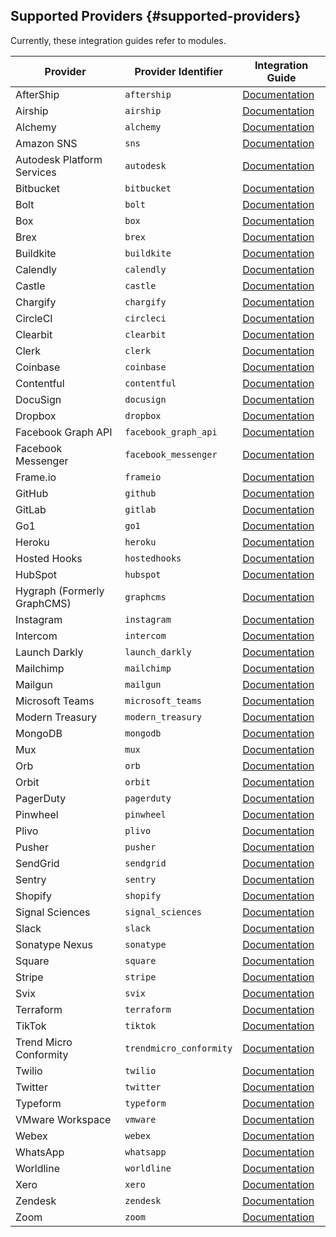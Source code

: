 ## Supported Providers {#supported-providers}

Currently, these integration guides refer to modules.

| Provider                    | Provider Identifier     | Integration Guide                                                                                    |
| --------------------------- | ----------------------- | ---------------------------------------------------------------------------------------------------- |
| AfterShip                   | `aftership`             | [Documentation](/docs/integrations/aftership/webhooks/)                                              |
| Airship                     | `airship`               | [Documentation](/docs/integrations/airship/webhooks/)                                                |
| Alchemy                     | `alchemy`               | [Documentation](https://docs.alchemy.com/reference/notify-api-quickstart)                            |
| Amazon SNS                  | `sns`                   | [Documentation](/docs/integrations/amazon-sns/webhooks/)                                             |
| Autodesk Platform Services  | `autodesk`              | [Documentation](/docs/integrations/autodesk/webhooks/)                                               |
| Bitbucket                   | `bitbucket`             | [Documentation](/docs/integrations/bitbucket/webhooks/)                                              |
| Bolt                        | `bolt`                  | [Documentation](https://help.bolt.com/developers/guides/webhooks/hook-verification/)                 |
| Box                         | `box`                   | [Documentation](/docs/integrations/box/webhooks/)                                                    |
| Brex                        | `brex`                  | [Documentation](/docs/integrations/brex/webhooks/)                                                   |
| Buildkite                   | `buildkite`             | [Documentation](/docs/integrations/buildkite/webhooks/)                                              |
| Calendly                    | `calendly`              | [Documentation](/docs/integrations/calendly/webhooks/)                                               |
| Castle                      | `castle`                | [Documentation](/docs/integrations/castle/webhooks/)                                                 |
| Chargify                    | `chargify`              | [Documentation](/docs/integrations/chargify/webhooks/)                                               |
| CircleCI                    | `circleci`              | [Documentation](/docs/integrations/circleci/webhooks/)                                               |
| Clearbit                    | `clearbit`              | [Documentation](/docs/integrations/clearbit/webhooks/)                                               |
| Clerk                       | `clerk`                 | [Documentation](/docs/integrations/clerk/webhooks/)                                                  |
| Coinbase                    | `coinbase`              | [Documentation](/docs/integrations/coinbase/webhooks/)                                               |
| Contentful                  | `contentful`            | [Documentation](/docs/integrations/contentful/webhooks/)                                             |
| DocuSign                    | `docusign`              | [Documentation](/docs/integrations/docusign/webhooks/)                                               |
| Dropbox                     | `dropbox`               | [Documentation](/docs/integrations/dropbox/webhooks/)                                                |
| Facebook Graph API          | `facebook_graph_api`    | [Documentation](/docs/integrations/facebook/webhooks/)                                               |
| Facebook Messenger          | `facebook_messenger`    | [Documentation](/docs/integrations/facebook-messenger/webhooks/)                                     |
| Frame.io                    | `frameio`               | [Documentation](/docs/integrations/frameio/webhooks/)                                                |
| GitHub                      | `github`                | [Documentation](/docs/integrations/github/webhooks/)                                                 |
| GitLab                      | `gitlab`                | [Documentation](/docs/integrations/gitlab/webhooks/)                                                 |
| Go1                         | `go1`                   | [Documentation](https://www.go1.com/developers/partners/concepts/webhook-signature-authentification) |
| Heroku                      | `heroku`                | [Documentation](/docs/integrations/heroku/webhooks/)                                                 |
| Hosted Hooks                | `hostedhooks`           | [Documentation](/docs/integrations/hostedhooks/webhooks/)                                            |
| HubSpot                    | `hubspot`               | [Documentation](/docs/integrations/hubspot/webhooks/)                                                |
| Hygraph (Formerly GraphCMS) | `graphcms`              | [Documentation](/docs/integrations/hygraph/webhooks/)                                                |
| Instagram                   | `instagram`             | [Documentation](/docs/integrations/instagram/webhooks/)                                              |
| Intercom                    | `intercom`              | [Documentation](/docs/integrations/intercom/webhooks/)                                               |
| Launch Darkly               | `launch_darkly`         | [Documentation](/docs/integrations/launchdarkly/webhooks/)                                           |
| Mailchimp                   | `mailchimp`             | [Documentation](/docs/integrations/mailchimp/webhooks/)                                              |
| Mailgun                     | `mailgun`               | [Documentation](/docs/integrations/mailgun/webhooks/)                                                |
| Microsoft Teams             | `microsoft_teams`       | [Documentation](/docs/integrations/teams/webhooks/)                                                  |
| Modern Treasury             | `modern_treasury`       | [Documentation](/docs/integrations/modern-treasury/webhooks/)                                        |
| MongoDB                     | `mongodb`               | [Documentation](/docs/integrations/mongodb/webhooks/)                                                |
| Mux                         | `mux`                   | [Documentation](/docs/integrations/mux/webhooks/)                                                    |
| Orb                         | `orb`                   | [Documentation](https://developer.withorb.com/docs/orb-docs/webhooks)                                |
| Orbit                       | `orbit`                 | [Documentation](/docs/integrations/orbit/webhooks/)                                                  |
| PagerDuty                   | `pagerduty`             | [Documentation](/docs/integrations/pagerduty/webhooks/)                                              |
| Pinwheel                    | `pinwheel`              | [Documentation](/docs/integrations/pinwheel/webhooks/)                                               |
| Plivo                       | `plivo`                 | [Documentation](/docs/integrations/plivo/webhooks/)                                                  |
| Pusher                      | `pusher`                | [Documentation](/docs/integrations/pusher/webhooks/)                                                 |
| SendGrid                    | `sendgrid`              | [Documentation](/docs/integrations/sendgrid/webhooks/)                                               |
| Sentry                      | `sentry`                | [Documentation](/docs/integrations/sentry/webhooks/)                                                 |
| Shopify                     | `shopify`               | [Documentation](/docs/integrations/shopify/webhooks/)                                                |
| Signal Sciences             | `signal_sciences`       | [Documentation](/docs/integrations/signalsciences/webhooks/)                                         |
| Slack                       | `slack`                 | [Documentation](/docs/integrations/slack/webhooks/)                                                  |
| Sonatype Nexus              | `sonatype`              | [Documentation](/docs/integrations/sonatype-nexus/webhooks/)                                         |
| Square                      | `square`                | [Documentation](/docs/integrations/square/webhooks/)                                                 |
| Stripe                      | `stripe`                | [Documentation](/docs/integrations/stripe/webhooks/)                                                 |
| Svix                        | `svix`                  | [Documentation](/docs/integrations/svix/webhooks/)                                                   |
| Terraform                   | `terraform`             | [Documentation](/docs/integrations/terraform/webhooks/)                                              |
| TikTok                      | `tiktok`                | [Documentation](/docs/integrations/tiktok/webhooks/)                                                 |
| Trend Micro Conformity      | `trendmicro_conformity` | [Documentation](/docs/integrations/trendmicro/webhooks/)                                             |
| Twilio                      | `twilio`                | [Documentation](/docs/integrations/twilio/webhooks/)                                                 |
| Twitter                     | `twitter`               | [Documentation](/docs/integrations/twitter/webhooks/)                                                |
| Typeform                    | `typeform`              | [Documentation](/docs/integrations/typeform/webhooks/)                                               |
| VMware Workspace            | `vmware`                | [Documentation](/docs/integrations/vmware/webhooks/)                                                 |
| Webex                       | `webex`                 | [Documentation](/docs/integrations/webex/webhooks/)                                                  |
| WhatsApp                    | `whatsapp`              | [Documentation](/docs/integrations/whatsapp/webhooks/)                                               |
| Worldline                   | `worldline`             | [Documentation](/docs/integrations/worldline/webhooks/)                                              |
| Xero                        | `xero`                  | [Documentation](/docs/integrations/xero/webhooks/)                                                   |
| Zendesk                     | `zendesk`               | [Documentation](/docs/integrations/zendesk/webhooks/)                                                |
| Zoom                        | `zoom`                  | [Documentation](/docs/integrations/zoom/webhooks/)                                                   |
